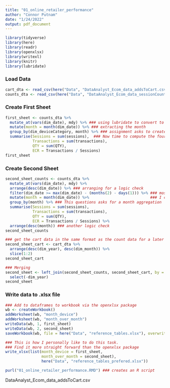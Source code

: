 ```yaml
---
title: "01_online_retailer_performance"
author: "Connor Putnam"
date: "1/24/2022"
output: pdf_document
---
```


```r
library(tidyverse)
library(here)
library(readr)
library(openxlsx)
library(writexl)
library(knitr)
library(lubridate)
```

### Load Data

```r
cart_dta <- read_csv(here("Data", "DataAnalyst_Ecom_data_addsToCart.csv"))
counts_dta <- read_csv(here("Data", "DataAnalyst_Ecom_data_sessionCounts.csv"))
```

### Create First Sheet

```r
first_sheet <- counts_dta %>%
  mutate_at(vars(dim_date), mdy) %>% ### using lubridate to convert to class date 
  mutate(month = month(dim_date)) %>% ### extracting the month
  group_by(dim_deviceCategory, month) %>% ### assignment asks to create a Month 8 Device aggregation
  summarise(Sessions = sum(sessions),  ### Now time to compute the four desired metrics
            Transactions = sum(transactions),
            QTY = sum(QTY),
            ECR = Transactions / Sessions)
first_sheet
```

### Create Second Sheet

```r
second_sheet_counts <- counts_dta %>%
  mutate_at(vars(dim_date), mdy) %>%
  arrange(desc(dim_date)) %>% ### arranging for a logic check
  filter(dim_date >= max(dim_date) - (months(2) - days(1))) %>% ### most recent two months 5/1 - 6/30
  mutate(month = month(dim_date)) %>%                           ### I chose to subtract a day to not include 4/30
  group_by(month) %>% ### This questions asks for a month aggregation
  summarise(Sessions = sum(sessions),
            Transactions = sum(transactions),
            QTY = sum(QTY),
            ECR = Transactions / Sessions) %>%
  arrange(desc(month)) ### another logic check
second_sheet_counts
```

```r
### get the cart data in the same format as the count data for a later merge
second_sheet_cart <- cart_dta %>%
  arrange(desc(dim_year), desc(dim_month)) %>%
  slice(1:2)
second_sheet_cart
```

```r
### Merging
second_sheet <- left_join(second_sheet_counts, second_sheet_cart, by = c("month" = "dim_month")) %>%
  select(-dim_year)
second_sheet
```
### Write data to .xlsx file

```r
### Add to dataframes to workbook via the openxlsx package
wb <- createWorkbook()
addWorksheet(wb, "month_device")
addWorksheet(wb, "month_over_month")
writeData(wb, 1, first_sheet)
writeData(wb, 2, second_sheet)
saveWorkbook(wb, file = here("Data", "reference_tables.xlsx"), overwrite = TRUE)
```

```r
### This is how I personally like to do this task.
### Find it more straight forward than the openxlsx package
write_xlsx(list(month_device = first_sheet, 
                month_over_month = second_sheet), 
                here("Data", "reference_tables_prefered.xlsx"))
```


```r
purl("01_online_retailer_performance.RMD") ### creates an R script
```

DataAnalyst_Ecom_data_addsToCart.csv